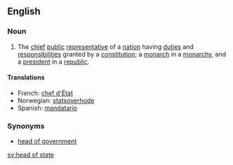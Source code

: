 ==English==

===Noun===
{{wikipedia}}
{{en-noun|sg=[[head]] [[of]] [[state]]|pl=heads of state}}

# The [[chief]] [[public]] [[representative]] of a [[nation]] having [[duties]] and [[responsibilities]] granted by a [[constitution]]; a [[monarch]] in a [[monarchy]], and a [[president]] in a [[republic]].

====Translations====
*French: [[chef d'État]] {{m}}
*Norwegian: [[statsoverhode]] {{n}}
*Spanish: [[mandatario]] {{m}}

===Synonyms===
*[[head of government]]

[[sv:head of state]]